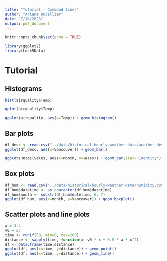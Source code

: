 ```yaml
---
title: "Tutorial - Command lines"
author: "Ariane Ducellier"
date: "7/18/2023"
output: pdf_document
---
```


```r
knitr::opts_chunk$set(echo = TRUE)
```

```r
library(ggplot2)
library(Lock5Data)
```

# Tutorial

## Histograms

```r
hist(airquality$Temp)
```

```r
qplot(airquality$Temp)
```

```r
ggplot(airquality, aes(x=Temp)) + geom_histogram()
```

## Bar plots

```r
df_desc <- read.csv("../data/historical-hourly-weather-data/weather_description.csv")
ggplot(df_desc, aes(x=Vancouver)) + geom_bar()
```

```r
ggplot(RetailSales, aes(x=Month, y=Sales)) + geom_bar(stat="identity")
```

## Box plots

```r
df_hum <- read.csv("../data/historical-hourly-weather-data/humidity.csv")
df_hum$datetime <- as.character(df_hum$datetime)
df_hum$month <- substr(df_hum$datetime, 6, 7)
ggplot(df_hum, aes(x=month, y=Vancouver)) + geom_boxplot()
```

## Scatter plots and line plots

```r
a = 3.4
v0 = 27
time <- runif(50, min=0, max=200)
distance <- sapply(time, function(x) v0 * x + 0.5 * a * x^2)
df <- data.frame(time,distance)
ggplot(df, aes(x=time, y=distance)) + geom_point()
ggplot(df, aes(x=time, y=distance)) + geom_line()
```
